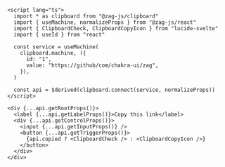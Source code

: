 ```svelte
<script lang="ts">
  import * as clipboard from "@zag-js/clipboard"
  import { useMachine, normalizeProps } from "@zag-js/react"
  import { ClipboardCheck, ClipboardCopyIcon } from "lucide-svelte"
  import { useId } from "react"

  const service = useMachine(
    clipboard.machine, ({
      id: "1",
      value: "https://github/com/chakra-ui/zag",
    }),
  )

  const api = $derived(clipboard.connect(service, normalizeProps))
</script>

<div {...api.getRootProps()}>
  <label {...api.getLabelProps()}>Copy this link</label>
  <div {...api.getControlProps()}>
    <input {...api.getInputProps()} />
    <button {...api.getTriggerProps()}>
      {api.copied ? <ClipboardCheck /> : <ClipboardCopyIcon />}
    </button>
  </div>
</div>
```
